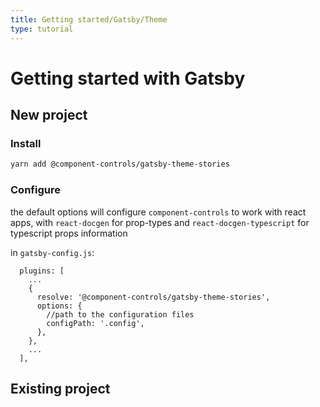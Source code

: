 ```yaml
---
title: Getting started/Gatsby/Theme
type: tutorial
---
```


# Getting started with Gatsby

## New project

### Install

```sh
yarn add @component-controls/gatsby-theme-stories
```

### Configure

the default options will configure `component-controls` to work with react apps,  with `react-docgen` for prop-types and `react-docgen-typescript` for typescript props information

in `gatsby-config.js`:

```js:title=
  plugins: [
    ...
    {
      resolve: '@component-controls/gatsby-theme-stories',
      options: {
        //path to the configuration files
        configPath: '.config',
      },
    },
    ...
  ],

```

## Existing project